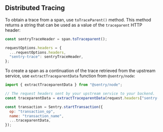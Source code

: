 ## Distributed Tracing

To obtain a trace from a span, use `toTraceParent()` method. This method returns a string that can be used as a value of the `traceparent` HTTP header:

```javascript
const sentryTraceHeader = span.toTraceparent();

requestOptions.headers = {
  ...requestOptions.headers,
  "sentry-trace": sentryTraceHeader,
};
```

To create a span as a continuation of the trace retrieved from the upstream service, use `extractTraceparentData` function from `@sentry/node`:

```javascript
import { extractTraceparentData } from "@sentry/node";

// The request headers sent by your upstream service to your backend.
const traceparentData = extractTraceparentData(request.headers["sentry-trace"]);

const transaction = Sentry.startTransaction({
  op: "transaction_op",
  name: "transaction_name",
  ...traceparentData,
});
```

